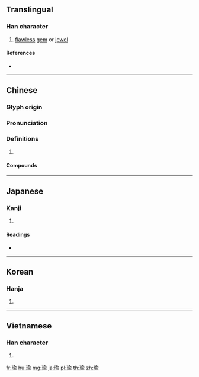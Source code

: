 {{character info/new}}
==Translingual==

===Han character===
{{Han char|rn=96|rad=玉|as=09|sn=13|four=18121|canj=MGOMN|ids=⿰𤣩俞,⿰𤣩兪}}

# [[flawless]] [[gem]] or [[jewel]]

====References====
* {{Han ref|kx=0738.070|dkj=21129|dj=1148.260|hdz=21127.080|uh=745C|ud=29788|bh=B7EC|bd=47084}}

----

==Chinese==
{{zh-forms}}

===Glyph origin===
{{Han etym}}

===Pronunciation===
{{zh-pron
|m=yú
|c=jyu4
|h=pfs=yì
|mc=y
|oc=y
|cat=
}}

===Definitions===
{{zh-hanzi}}

# {{rfdef|zh}}

====Compounds====
{{zh-der|周瑜|夏元瑜|懷瑾握瑜|抉瑕掩瑜|握瑜懷玉|瑕不掩瑜|瑕瑜|瑕瑜互見|瑜不掩瑕|瑜伽|瑜伽宗|瑜伽派|瑜伽行派|瑤環瑜珥|瑾瑜}}

----

==Japanese==

===Kanji===
{{ja-kanji|grade=|rs=玉09}}

# {{defn|lang=ja|sort=玉09}}

====Readings====
* {{ja-readings|on=[[ゆ]] (yu)|kun=|nanori=}}

----

==Korean==

===Hanja===
{{ko-hanja|hangeul=유|eumhun=|rv=yu|mr=yu|y=yu}}

# {{defn|lang=ko|sort=玉09}}

----

==Vietnamese==

===Han character===
{{vi-hantu|[[du]]|rs=玉09}}

# {{defn|lang=vi|sort=玉09}}

[[fr:瑜]]
[[hu:瑜]]
[[mg:瑜]]
[[ja:瑜]]
[[pl:瑜]]
[[th:瑜]]
[[zh:瑜]]